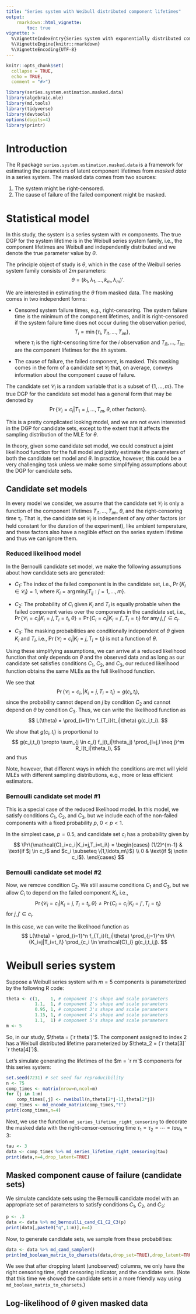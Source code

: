 ```yaml
---
title: "Series system with Weibull distributed component lifetimes"
output:
    rmarkdown::html_vignette:
        toc: true
vignette: >
  %\VignetteIndexEntry{Series system with exponentially distributed component lifetimes}
  %\VignetteEngine{knitr::rmarkdown}
  %\VignetteEncoding{UTF-8}
---
```


```r
knitr::opts_chunk$set(
  collapse = TRUE,
  echo = TRUE,
  comment = "#>")

library(series.system.estimation.masked.data)
library(algebraic.mle)
library(md.tools)
library(tidyverse)
library(devtools)
options(digits=4)
library(printr)
```


Introduction
============

The R package `series.system.estimation.masked.data` is a framework for
estimating the parameters of latent component lifetimes from *masked data*
in a series system. The masked data comes from two sources:

(1) The system might be right-censored.
(2) The cause of failure of the failed component might be masked.


Statistical model
=================

In this study, the system is a series system with $m$
components. The true DGP for the system lifetime is in the
Weibull series system family, i.e., the component lifetimes are
Weibull and independently distributed and we denote the
true parameter value by $\theta$.

The principle object of study is $\theta$, which in the case of
the Weibull series system family consists of $2 m$ parameters:
$$
  \theta = (k_1, \lambda_1, \ldots, k_m, \lambda_m)'.
$$

We are interested in estimating the $\theta$ from masked data.
The masking comes in two independent forms:

- Censored system failure times, e.g., right-censoring. The system failure
time is the minimum of the component lifetimes, and it is right-censored
if the system failure time does not occur during the observation period,
$$
    T_i = \min\{\tau_i, T_{i 1}, \ldots, T_{i m}\},
$$
where $\tau_i$ is the right-censoring time for the $i$\textsuperscript{th}
observation and $T_{i 1},\ldots,T_{i m}$ are the component lifetimes
for the $i$th system.

- The cause of failure, the failed component, is masked. This masking
comes in the form of a candidate set $\mathcal{C}_i$ that, on average,
conveys information about the component cause of failure.

The candidate set $\mathcal{C}_i$ is a random variable that is a subset of
$\{1,\ldots,m\}$. The true DGP for the candidate set model has a general form
that may be denoted by
$$
    \Pr\{\mathcal{C}_i=c_i|T_1=j,\ldots,T_m,\theta,\text{other factors}\}.
$$

This is a pretty complicated looking model, and we are not even interested
in the DGP for candidate sets, except to the extent that it affects the
sampling distribution of the MLE for $\theta$.

In theory, given some candidate set model, we could construct a joint likelihood
function for the full model and jointly estimate the parameters of both the
candidate set model and $\theta$. In practice, however, this could be a very
challenging task unless we make some simplifying assumptions about the DGP for
candidate sets.

## Candidate set models
In every model we consider, we assume that the candidate set $\mathcal{C}_i$
is only a function of the component lifetimes $T_{i 1},\ldots,T_{i m}$, $\theta$,
and the right-censoring time $\tau_i$. That is, the candidate set $\mathcal{C}_i$
is independent of any other factors (or held constant for the duration of the
experiment), like ambient temperature, and these factors also have a neglible
effect on the series system lifetime and thus we can ignore them.

### Reduced likelihood model
In the Bernoulli candidate set model, we make the following assumptions about
how candidate sets are generated:

  - $C_1$: The index of the failed component is in the candidate set,
  i.e., $\Pr\{K_i \in \mathcal{C}_i\} = 1$, where
  $K_i = \arg\min_j \{ T_{i j} : j = 1,\ldots,m\}$.

  - $C_2$: The probability of $C_i$ given $K_i$ and $T_i$ is equally
  probable when the failed component varies over the components in the candidate
  set, i.e., $\Pr\{\mathcal{C}_i=c_i|K_i=j,T_i=t_i,\theta\} = \Pr\{C_i=c_i|K_i=j',T_i=t_i\}$ for
  any $j,j' \in c_i$.
    
  - $C_3$: The masking probabilities are conditionally independent of $\theta$
  given $K_i$ and $T_i$, i.e., $\Pr\{\mathcal{C}_i=c_i|K_i=j,T_i=t_i\}$ is not a
  function of $\theta$.

Using these simplifying assumptions, we can arrive at a reduced likelihood
function that only depends on $\theta$ and the observed data and as long as our
candidate set satisfies conditions $C_1$, $C_2$, and $C_3$, our reduced
likelihood function obtains the same MLEs as the full likelihood function.

We see that
$$
    \Pr\{\mathcal{C}_i=c_i,|K_i=j,T_i=t_i\} = g(c_i,t_i),
$$
since the probability cannot depend on $j$ by condition $C_2$ and cannot depend
on $\theta$ by condition $C_3$. Thus, we can write the likelihood function as
$$
    L(\theta) = \prod_{i=1}^n f_{T_i}(t_i|\theta) g(c_i,t_i).
$$

We show that $g(c_i,t_i)$ is proportional to
$$
    g(c_i,t_i) \propto \sum_{j \in c_i} f_j(t_i|\theta_j) \prod_{l=j,l \neq j}^m R_l(t_i|\theta_l),
$$
and thus 

Note, however, that different ways in which the conditions are met will yield
MLEs with different sampling distributions, e.g., more or less efficient estimators.

### Bernoulli candidate set model #1
This is a special case of the reduced likelihood model.
In this model, we satisfy conditions $C_1$, $C_2$, and $C_3$, but we include 
each of the non-failed components with a fixed probability $p$, $0 < p < 1$.

In the simplest case, $p = 0.5$, and candidate set $c_i$ has a probability
given by
$$
\Pr\{\mathcal{C}_i=c_i|K_i=j,T_i=t_i\} =
\begin{cases}
        (1/2)^{m-1} & \text{if $j \in c_i$ and $c_i \subseteq \{1,\ldots,m\}$} \\
        0 & \text{if $j \notin c_i$}.
\end{cases}
$$
\begin{proof}
Since there are $m-1$ non-failed components (the failed component $j$ is 
in $c_i$ with probability $1$), there are $2^(m-1)$ possible
candidate sets (the size of the power set of the non-failed component indexes).
Each of these candidate sets has equal probability of occurring, and thus
the probability of any particular candidate set is $1/2^(m-1)$.
\end{proof}


### Bernoulli candidate set model #2

Now, we remove condition $C_2$. We still assume conditions $C_1$ and $C_3$,
but we allow $C_i$ to depend on the failed component $K_i$, i.e.,
$$
    \Pr\{\mathcal{C}_i=c_i|K_i=j,T_i=t_i,\theta\} \neq \Pr\{C_i=c_i|K_i=j',T_i=t_i\}
$$
for $j,j' \in c_i$.

In this case, we can write the likelihood function as
$$
    L(\theta) = \prod_{i=1}^n f_{T_i}(t_i|\theta) \prod_{j=1}^m \Pr\{K_i=j|T_i=t_i\} \prod_{c_i \in \mathcal{C}_i} g(c_i,t_i,j).
$$


Weibull series system
=====================

Suppose a Weibull series system with $m=5$ components is parameterized by
the following R code:

```r
theta <- c(1,    1, # component 1's shape and scale parameters
           1.1,  1, # component 2's shape and scale parameters
           0.95, 1, # component 3's shape and scale parameters
           1.15, 1, # component 4's shape and scale parameters
           1.1,  1) # component 5's shape and scale parameters
m <- 5
```

So, in our study, $\theta = (`r theta`)'$.
The component assigned to index $2$ has a Weibull distributed
lifetime parameterized by  $\theta_2 = (`r theta[3]` `r theta[4]`)$.

Let's simulate generating the lifetimes of the $m = `r m`$ components for this series
system:
```r
set.seed(7231) # set seed for reproducibility
n <- 75
comp_times <- matrix(nrow=n,ncol=m)
for (j in 1:m)
    comp_times[,j] <- rweibull(n,theta[2*j-1],theta[2*j])
comp_times <- md_encode_matrix(comp_times,"t")
print(comp_times,n=4)
```

Next, we use the function `md_series_lifetime_right_censoring` to decorate the
masked data with the right-censor-censoring time $\tau_1 = \tau_2 = \cdots = tau_n = 3$:
```r
tau <- 3
data <- comp_times %>% md_series_lifetime_right_censoring(tau)
print(data,n=4,drop_latent=TRUE)
```

## Masked component cause of failure (candidate sets)
We simulate candidate sets using the Bernoulli candidate model with an
appropriate set of parameters to satisfy conditions $C_1$, $C_2$, and $C_3$:
```r
p <- .3
data <- data %>% md_bernoulli_cand_C1_C2_C3(p)
print(data[,paste0("q",1:m)],n=4)
```

Now, to generate candidate sets, we sample from these probabilities:
```r
data <- data %>% md_cand_sampler()
print(md_boolean_matrix_to_charsets(data,drop_set=TRUE),drop_latent=TRUE,n=6)
```

We see that after dropping latent (unobserved) columns, we only have the right
censoring time, right censoring indicator, and the candidate sets. (Note that
this time we showed the candidate sets in a more friendly way using
`md_boolean_matrix_to_charsets`.)

## Log-likelihood of $\theta$ given masked data

